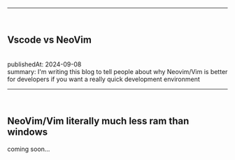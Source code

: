 



---
<br/>
<section className="mb-4 text-[1.2em] ">

<h1 className="text-2xl font-semibold" >Vscode vs NeoVim  </h1>
<br/>
publishedAt: 2024-09-08
<br/>
summary: I'm writing this blog to tell people about why Neovim/Vim is better for developers if you want a really quick development environment


<br/>
      <hr className="border-b border-zinc-700  " />
<br/>

<h1  className > 
 NeoVim/Vim literally much less ram than windows 
</h1>

<footer>coming soon...</footer>
</section>
